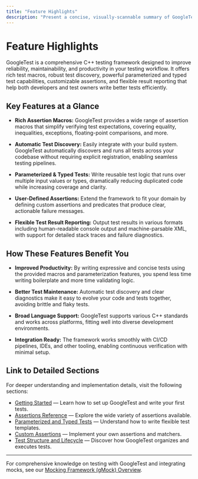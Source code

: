 ```yaml
---
title: "Feature Highlights"
description: "Present a concise, visually-scannable summary of GoogleTest's key features: rich assertion macros, test discovery, parameterized/typed tests, user-defined assertions, and flexible result reporting. Provide links to more detailed explanations in later sections to support both evaluators and new adopters."
---
```


# Feature Highlights

GoogleTest is a comprehensive C++ testing framework designed to improve reliability, maintainability, and productivity in your testing workflow. It offers rich test macros, robust test discovery, powerful parameterized and typed test capabilities, customizable assertions, and flexible result reporting that help both developers and test owners write better tests efficiently.

## Key Features at a Glance

- **Rich Assertion Macros:** GoogleTest provides a wide range of assertion macros that simplify verifying test expectations, covering equality, inequalities, exceptions, floating-point comparisons, and more.

- **Automatic Test Discovery:** Easily integrate with your build system. GoogleTest automatically discovers and runs all tests across your codebase without requiring explicit registration, enabling seamless testing pipelines.

- **Parameterized & Typed Tests:** Write reusable test logic that runs over multiple input values or types, dramatically reducing duplicated code while increasing coverage and clarity.

- **User-Defined Assertions:** Extend the framework to fit your domain by defining custom assertions and predicates that produce clear, actionable failure messages.

- **Flexible Test Result Reporting:** Output test results in various formats including human-readable console output and machine-parsable XML, with support for detailed stack traces and failure diagnostics.

## How These Features Benefit You

- **Improved Productivity:** By writing expressive and concise tests using the provided macros and parameterization features, you spend less time writing boilerplate and more time validating logic.

- **Better Test Maintenance:** Automatic test discovery and clear diagnostics make it easy to evolve your code and tests together, avoiding brittle and flaky tests.

- **Broad Language Support:** GoogleTest supports various C++ standards and works across platforms, fitting well into diverse development environments.

- **Integration Ready:** The framework works smoothly with CI/CD pipelines, IDEs, and other tooling, enabling continuous verification with minimal setup.

## Link to Detailed Sections

For deeper understanding and implementation details, visit the following sections:

- [Getting Started](https://github.com/google/googletest/blob/main/docs/getting-started.md) — Learn how to set up GoogleTest and write your first tests.
- [Assertions Reference](/api-reference/core-testing-apis/assertions-reference) — Explore the wide variety of assertions available.
- [Parameterized and Typed Tests](/api-reference/core-testing-apis/parameterized-and-typed-tests) — Understand how to write flexible test templates.
- [Custom Assertions](/guides/advanced-usage-integration/custom-assertions-matchers) — Implement your own assertions and matchers.
- [Test Structure and Lifecycle](/api-reference/core-testing-apis/test-structure-and-lifecycle) — Discover how GoogleTest organizes and executes tests.


---

For comprehensive knowledge on testing with GoogleTest and integrating mocks, see our [Mocking Framework (gMock) Overview](/api-reference/mocking-framework/defining-and-using-mocks).


